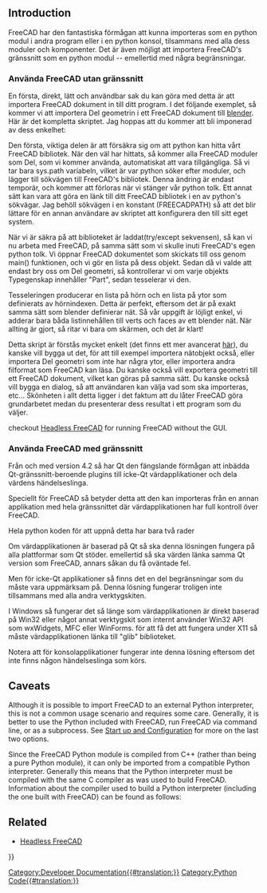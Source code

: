 <languages/>

{{TOCright}}

== Introduction ==

<div class="mw-translate-fuzzy">
FreeCAD har den fantastiska förmågan att kunna importeras som en python modul i andra program eller i en python konsol, tilsammans med alla dess moduler och komponenter. Det är även möjligt att importera FreeCAD's gränssnitt som en python modul -- emellertid med några begränsningar.
</div>

<span id="Using_FreeCAD_without_GUI"></span>
<div class="mw-translate-fuzzy">
=== Använda FreeCAD utan gränssnitt ===
</div>

<div class="mw-translate-fuzzy">
En första, direkt, lätt och användbar sak du kan göra med detta är att importera FreeCAD dokument in till ditt program. I det följande exemplet, så kommer vi att importera Del geometrin i ett FreeCAD dokument till [http://www.blender.org blender]. Här är det kompletta skriptet. Jag hoppas att du kommer att bli imponerad av dess enkelhet:
</div>
{{Code|lang=python|code=
<nowiki>
FREECADPATH = '/usr/lib/freecad-python3/lib/' # path to your FreeCAD.so or FreeCAD.pyd file,
# for Windows you must either use \\ or / in the path, using a single \ is problematic
# FREECADPATH = 'C:\\FreeCAD\\bin'
import Blender, sys
sys.path.append(FREECADPATH)
 
def import_fcstd(filename):
   try:
       import FreeCAD
   except ValueError:
       Blender.Draw.PupMenu('Error%t|FreeCAD library not found. Please check the FREECADPATH variable in the import script is correct')
   else:
       scene = Blender.Scene.GetCurrent()
       import Part
       doc = FreeCAD.open(filename)
       objects = doc.Objects
       for ob in objects:
           if ob.Type[:4] == 'Part':
               shape = ob.Shape
               if shape.Faces:
                   mesh = Blender.Mesh.New()
                   rawdata = shape.tessellate(1)
                   for v in rawdata[0]:
                       mesh.verts.append((v.x,v.y,v.z))
                   for f in rawdata[1]:
                       mesh.faces.append.append(f)
                   scene.objects.new(mesh,ob.Name)
       Blender.Redraw()

def main():
   Blender.Window.FileSelector(import_fcstd, 'IMPORT FCSTD', 
                        Blender.sys.makename(ext='.fcstd'))    
 
# This lets you import the script without running it
if __name__=='__main__':
   main()
</nowiki>
}}

<div class="mw-translate-fuzzy">
Den första, viktiga delen är att försäkra sig om att python kan hitta vårt FreeCAD bibliotek. När den väl har hittats, så kommer alla FreeCAD moduler som Del, som vi kommer använda, automatiskat att vara tillgängliga. Så vi tar bara sys.path variabeln, vilket är var python söker efter moduler, och lägger till sökvägen till FreeCAD's bibliotek. Denna ändring är endast temporär, och kommer att förloras när vi stänger vår python tolk. Ett annat sätt kan vara att göra en länk till ditt FreeCAD bibliotek i en av python's sökvägar. Jag behöll sökvägen i en konstant (FREECADPATH) så att det blir lättare för en annan användare av skriptet att konfigurera den till sitt eget system.
</div>

{{Code|lang=python|code=
FREECADPATH = 'C:\\FreeCAD\\bin' # path to your FreeCAD.so or FreeCAD.pyd file
import sys
sys.path.append(FREECADPATH)
}}

<div class="mw-translate-fuzzy">
När vi är säkra på att biblioteket är laddat(try/except sekvensen), så kan vi nu arbeta med FreeCAD, på samma sätt som vi skulle inuti FreeCAD's egen python tolk. Vi öppnar FreeCAD dokumentet som skickats till oss genom main() funktionen, och vi gör en lista på dess objekt. Sedan då vi valde att endast bry oss om Del geometri, så kontrollerar vi om varje objekts Typegenskap innehåller "Part", sedan tesselerar vi den.
</div>

{{Code|lang=python|code=
       import Part
       doc = FreeCAD.open(filename)
       objects = doc.Objects
       for ob in objects:
           if ob.Type[:4] == 'Part':
}}

Tesseleringen producerar en lista på hörn och en lista på ytor som definierats av hörnindexen. Detta är perfekt, eftersom det är på exakt samma sätt som blender definierar nät. Så vår uppgift är löjligt enkel, vi adderar bara båda listinnehållen till verts och faces av ett blender nät. När allting är gjort, så ritar vi bara om skärmen, och det är klart!

{{Code|lang=python|code=
           if ob.Type[:4] == 'Part':
               shape = ob.Shape
               if shape.Faces:
                   mesh = Blender.Mesh.New()
                   rawdata = shape.tessellate(1)
                   for v in rawdata[0]:
                       mesh.verts.append((v.x,v.y,v.z))
                   for f in rawdata[1]:
                       mesh.faces.append.append(f)
                   scene.objects.new(mesh,ob.Name)
       Blender.Redraw()
}}

<div class="mw-translate-fuzzy">
Detta skript är förstås mycket enkelt (det finns ett mer avancerat [http://yorik.orgfree.com/scripts/import_freecad.py här]), du kanske vill bygga ut det, för att till exempel importera nätobjekt också, eller importera Del geometri som inte har några ytor, eller importera andra filformat som FreeCAD kan läsa. Du kanske också vill exportera geometri till ett FreeCAD dokument, vilket kan göras på samma sätt. Du kanske också vill bygga en dialog, så att användaren kan välja vad som ska importeras, etc... Skönheten i allt detta ligger i det faktum att du låter FreeCAD göra grundarbetet medan du presenterar dess resultat i ett program som du väljer.
</div>

{{Emphasis|Note:}} checkout [[Headless_FreeCAD|Headless FreeCAD]] for running FreeCAD without the GUI.

<span id="Using_FreeCAD_with_GUI"></span>
<div class="mw-translate-fuzzy">
=== Använda FreeCAD med gränssnitt ===
</div>

Från och med version 4.2 så har Qt den fängslande förmågan att inbädda  Qt-gränssnitt-beroende plugins till icke-Qt värdapplikationer och dela värdens händelseslinga.

Speciellt för FreeCAD så betyder detta att den kan importeras från en annan applikation med hela gränssnittet där värdapplikationen har full kontroll över FreeCAD.

Hela python koden för att uppnå detta har bara två rader

{{Code|code=
import FreeCADGui 
FreeCADGui.showMainWindow()
}}

Om värdapplikationen är baserad på Qt så ska denna lösningen fungera på alla plattformar som Qt stöder. emellertid så ska värden länka samma Qt version som FreeCAD, annars såkan du få oväntade fel. 

Men för icke-Qt applikationer så finns det en del begränsningar som du måste vara uppmärksam på. Denna lösning fungerar troligen inte tillsammans med alla andra verktygskiten.

I Windows så fungerar det så länge som värdapplikationen är direkt baserad på Win32 eller något annat verktygskit som internt använder Win32 API som  wxWidgets, MFC eller WinForms. för att få det att fungera under X11 så måste värdapplikationen länka till "glib" biblioteket.

Notera att för konsolapplikationer fungerar inte denna lösning eftersom det inte finns någon händelseslinga som körs.

== Caveats ==

Although it is possible to import FreeCAD to an external Python interpreter, this is not a common usage scenario and requires some care. Generally, it is better to use the Python included with FreeCAD, run FreeCAD via command line, or as a subprocess. See [[Start_up_and_Configuration|Start up and Configuration]] for more on the last two options.

Since the FreeCAD Python module is compiled from C++ (rather than being a pure Python module), it can only be imported from a compatible Python interpreter. Generally this means that the Python interpreter must be compiled with the same C compiler as was used to build FreeCAD. Information about the compiler used to build a Python interpreter (including the one built with FreeCAD) can be found as follows:

{{Code|code=
>>> import sys
>>> sys.version
'2.7.13 (default, Dec 17 2016, 23:03:43) \n[GCC 4.2.1 Compatible Apple LLVM 8.0.0 (clang-800.0.42.1)]'
}}

== Related ==

* [[Headless_FreeCAD|Headless FreeCAD]]


{{Powerdocnavi{{#translation:}}}}
[[Category:Developer Documentation{{#translation:}}]]
[[Category:Python Code{{#translation:}}]]